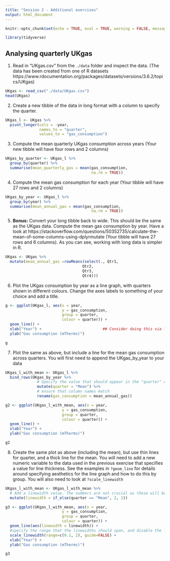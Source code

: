 ```yaml
---
title: "Session 2 - Additional exercises"
output: html_document
---
```


```r
knitr::opts_chunk$set(echo = TRUE, eval = TRUE, warning = FALSE, message = FALSE)
```


```r
library(tidyverse)

```


## Analysing quarterly UKgas

1. Read in "UKgas.csv" from the `./data` folder and inspect the data. (The data has been created from one of R datasets https://www.rdocumentation.org/packages/datasets/versions/3.6.2/topics/UKgas)

```r
UKgas <- read_csv("./data/UKgas.csv")
head(UKgas)

```


2. Create a new tibble of the data in long format with a column to specify the quarter.

```r
UKgas_l <- UKgas %>% 
  pivot_longer(cols = -year, 
               names_to = "quarter", 
               values_to = "gas_consumption")


```

3. Compute the mean quarterly UKgas consumption across years (Your new tibble will have four rows and 2 columns)

```r
UKgas_by_quarter <- UKgas_l %>% 
  group_by(quarter) %>% 
  summarise(mean_quarterly_gas = mean(gas_consumption, 
                                      na.rm = TRUE))


```

4. Compute the mean gas consumption for each year (Your tibble will have 27 rows and 2 columns)

```r
UKgas_by_year <- UKgas_l %>% 
  group_by(year) %>% 
  summarise(mean_annual_gas = mean(gas_consumption, 
                                      na.rm = TRUE))


```

5. **Bonus:** Convert your long tibble back to wide. This should be the same as the UKgas data. Compute the mean gas consumption by year. Have a look at https://stackoverflow.com/questions/50352735/calculate-the-mean-of-some-columns-using-dplyrmutate (Your tibble will have 27 rows and 6 columns). As you can see, working with long data is simpler in R.

```r
UKgas <- UKgas %>% 
  mutate(mean_annual_gas =rowMeans(select(., Qtr1,
                                  Qtr2,
                                  Qtr3, 
                                  Qtr4)))


```


6. Plot the UKgas consumption by year as a line graph, with quarters shown in different colours. Change the axes labels to something of your choice and add a title.

```r
g <- ggplot(UKgas_l, aes(x = year, 
                         y = gas_consumption, 
                         group = quarter,
                         colour = quarter)) + 
  geom_line() +
  xlab("Year") +                           ## Consider doing this via labels(title = "", x="", y="") to reduce number of calls
  ylab("Gas consumption (mTherms)")

g
```

7. Plot the same as above, but include a line for the mean gas consumption across quarters. You will first need to append the UKgas_by_year to your data

```r
UKgas_l_with_mean <- UKgas_l %>% 
  bind_rows(UKgas_by_year %>% 
              # Specify the value that should appear in the "quarter" column
              mutate(quarter = "Mean") %>%
              # ensure that column names match
              rename(gas_consumption = mean_annual_gas))

g2 <- ggplot(UKgas_l_with_mean, aes(x = year, 
                         y = gas_consumption, 
                         group = quarter, 
                         colour = quarter)) + 
  geom_line() +
  xlab("Year") + 
  ylab("Gas consumption (mTherms)")

g2
```

8. Create the same plot as above (including the mean), but use thin lines for quarter, and a thick line for the mean. You will need to add a new numeric variable to the data used in the previous exercise that specifies a value for line thickness. See the examples in `?geom_line` for details around specifying aesthetics for the line graph and how to do this by group. You will also need to look at `?scale_linewidth`

```r
UKgas_l_with_mean <- UKgas_l_with_mean %>% 
  # Add a linewidth value. The numbers are not crucial as these will be rescaled in the plot
  mutate(linewidth = if_else(quarter == "Mean", 2, 1))

g3 <- ggplot(UKgas_l_with_mean, aes(x = year, 
                         y = gas_consumption, 
                         group = quarter, 
                         colour = quarter)) + 
  geom_line(aes(linewidth = linewidth)) +
  #specify the range that the linewidths should span, and disable the linewidth legend
  scale_linewidth(range=c(0.1, 2), guide=FALSE) +
  xlab("Year") + 
  ylab("Gas consumption (mTherms)")

g3

```
